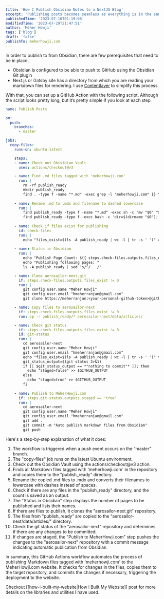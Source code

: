 ```yaml
---
title: 'How I Publish Obsidian Notes to a NextJS Blog'
excerpt: 'Publishing posts becomes seamless as everything is in the same world of consuming, evolving and publishing.'
publishedTime: '2023-07-16T01:19:06'
modifiedTime: '2023-07-20T21:47:51'
author: 'Meher Howji'
tags: ['blog']
draft: 'false'
publishTo: meherhowji.com
---
```


In order to publish to from Obsidian, there are few prerequisites that need to be in place.
- Obsidian is configured to be able to push to GitHub using the Obsidian Git plugin
- Next.js or Gatsby site has a directory from which you are reading your markdown files for rendering. I use [Contentlayer](contentlayer.dev/) to simplify this process.

With that, you can set up a GitHub Action with the following script. Although the script looks pretty long, but it’s pretty simple if you look at each step.

```yml
name: Publish Posts

on:
  push:
    branches:
      - master

jobs:
  copy-files:
    runs-on: ubuntu-latest

    steps:
    - name: Check out Obisidian Vault
      uses: actions/checkout@v3

    - name: Find .md files tagged with 'meherhowji.com'
      run: |
        rm -rf publish_ready
        mkdir publish_ready
        find . -type f -name "*.md" -exec grep -l "meherhowji.com" {} \; -exec cp {} publish_ready/ \;
        
    - name: Rename .md to .mdx and filename to dashed lowercase
      run: |
        find publish_ready -type f -name "*.md" -exec sh -c 'mv "$0" "${0%.md}.mdx"' {} \;
        find publish_ready -type f -exec bash -c 'dir=$(dirname "$0"); base=$(basename "$0"); newbase=${base,,}; newbase=${newbase// /-}; mv "$0" "$dir/$newbase"' {} \;
        
    - name: Check if files exist for publishing
      id: check-files
      run: |
        echo "files_exist=$(ls -A publish_ready | wc -l | tr -s ' ')" >> $GITHUB_OUTPUT
    
    - name: Status in Obsidian
      run: |
        echo "Publish Page Count: ${{ steps.check-files.outputs.files_exist }}"
        echo "Publishing following pages: "
        ls -A publish_ready | sed 's/^/   /'

    - name: Clone aerosailor-next.git
      if: steps.check-files.outputs.files_exist != 0
      run: |
        git config user.name "Meher Howji"
        git config user.email "hmeherranjan@gmail.com"
        git clone https://meherranjan:<your-personal-github-token>@github.com/meherranjan/aerosailor-next.git

    - name: Copy files to aerosailor-next
      if: steps.check-files.outputs.files_exist != 0
      run: cp -r publish_ready/* aerosailor-next/data/articles/

    - name: Check git status
      if: steps.check-files.outputs.files_exist != 0
      id: git-status
      run: |
        cd aerosailor-next
        git config user.name "Meher Howji"
        git config user.email "hmeherranjan@gmail.com"
        echo "files_exist=$(ls -A publish_ready | wc -l | tr -s ' ')" >> $GITHUB_OUTPUT
        git_status_output=$(git status 2>&1)
        if [[ $git_status_output == *"nothing to commit"* ]]; then
          echo "staged=false" >> $GITHUB_OUTPUT
        else
          echo "staged=true" >> $GITHUB_OUTPUT
        fi
        
    - name: Publish to MeherHowji.com
      if: steps.git-status.outputs.staged == 'true'
      run: |
        cd aerosailor-next
        git config user.name "Meher Howji"
        git config user.email "hmeherranjan@gmail.com"
        git add .
        git commit -m "Auto publish markdown files from Obsidian"
        git push
```

Here's a step-by-step explanation of what it does:

1. The workflow is triggered when a push event occurs on the “master” branch.
2. The "copy-files" job runs on the latest Ubuntu environment.
3. Check out the Obsidian Vault using the actions/checkout@v3 action.
4. Finds all Markdown files tagged with 'meherhowji.com' in the repository and copies them to the "publish_ready" directory.
5. Rename the copied .md files to .mdx and converts their filenames to lowercase with dashes instead of spaces.
6. Check if there are any files in the "publish_ready" directory, and the count is saved as an output.
7. The "Status in Obsidian" step displays the number of pages to be published and lists their names.
8. If there are files to publish, it clones the "aerosailor-next.git" repository.
9. The files from "publish_ready" are copied to the "aerosailor-next/data/articles/" directory.
10. Check the git status of the "aerosailor-next" repository and determines if there are any changes to be committed.
11. If changes are staged, the "Publish to MeherHowji.com" step pushes the changes to the "aerosailor-next" repository with a commit message indicating automatic publication from Obsidian.

In summary, this GitHub Actions workflow automates the process of publishing Markdown files tagged with 'meherhowji.com' to the MeherHowji.com website. It checks for changes in the files, copies them to the target repository, and commits the changes if necessary, triggering the deployment to the website.

Checkout [[how-i-built-my-website|How I Built My Website]] post for more details on the libraries and utilities I have used.
